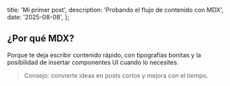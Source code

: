   title: 'Mi primer post',
  description: 'Probando el flujo de contenido con MDX',
  date: '2025-08-08',
};

## ¿Por qué MDX?

Porque te deja escribir contenido rápido, con tipografías bonitas y la posibilidad de insertar componentes UI cuando lo necesites.

> Consejo: convierte ideas en posts cortos y mejora con el tiempo.